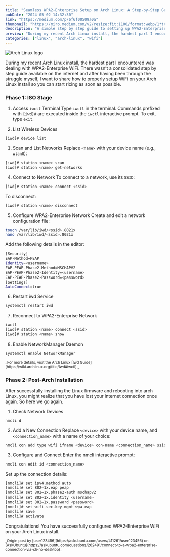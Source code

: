 ```yaml
---
title: "Seamless WPA2-Enterprise Setup on Arch Linux: A Step-by-Step Guide"
pubDate: "2024-05-02 14:32:30"
link: "https://medium.com/p/6f6f00509a0a"
thumbnail: "https://miro.medium.com/v2/resize:fit:1100/format:webp/1*tCvTXVkWKMzF_uWXsk6XNQ.png"
description: "A simple step by step guide to setting up WPA2-Enterprise WiFi on Arch Linux."
preview: "During my recent Arch Linux install, the hardest part I encountered was dealing with WPA2-Enterprise WiFi."
categories: ["linux", "arch-linux", "wifi"]
---
```


<Image src={archLinux} alt="Arch Linux logo"/>

During my recent Arch Linux install, the hardest part I encountered was dealing with WPA2-Enterprise WiFi. There wasn’t a consolidated step by step guide available on the internet and after having been through the struggle myself, I want to share how to properly setup WiFi on your Arch Linux install so you can start ricing as soon as possible.

### Phase 1: ISO Stage

1. Access `iwctl` Terminal
   Type `iwctl` in the terminal. Commands prefixed with `[iwd]#` are executed inside the `iwctl` interactive prompt. To exit, type `exit`.

2. List Wireless Devices

```bash
[iwd]# device list
```

1. Scan and List Networks
   Replace `<name>` with your device name (e.g., `wlan0`):

```bash
[iwd]# station <name> scan
[iwd]# station <name> get-networks
```

4. Connect to Network
   To connect to a network, use its `SSID`:

```bash
[iwd]# station <name> connect <ssid>
```

To disconnect:

```bash
[iwd]# station <name> disconnect
```

5. Configure WPA2-Enterprise Network
   Create and edit a network configuration file:

```bash
touch /var/lib/iwd/<ssid>.8021x
nano /var/lib/iwd/<ssid>.8021x
```

Add the following details in the editor:

```bash
[Security]
EAP-Method=PEAP
Identity=<username>
EAP-PEAP-Phase2-Method=MSCHAPV2
EAP-PEAP-Phase2-Identity=<username>
EAP-PEAP-Phase2-Password=<password>
[Settings]
AutoConnect=true
```

6. Restart iwd Service

```bash
systemctl restart iwd
```

7. Reconnect to WPA2-Enterprise Network

```bash
iwctl
[iwd]# station <name> connect <ssid>
[iwd]# station <name> show
```

8. Enable NetworkManager Daemon

```bash
systemctl enable NetworkManager
```

<small>
  _For more details, visit the Arch Linux [Iwd
  Guide](https://wiki.archlinux.org/title/Iwd#iwctl)._
</small>

### Phase 2: Post-Arch Installation

After successfully installing the Linux firmware and rebooting into arch Linux, you might realize that you have lost your internet connection once again. So here we go again.

1. Check Network Devices

```bash
nmcli d
```

2. Add a New Connection
   Replace `<device>` with your device name, and `<connection_name>` with a name of your choice:

```bash
nmcli con add type wifi ifname <device> con-name <connection_name> ssid <ssid>
```

3. Configure and Connect
   Enter the nmcli interactive prompt:

```bash
nmcli con edit id <connection_name>
```

Set up the connection details:

```bash
[nmcli]# set ipv4.method auto
[nmcli]# set 802–1x.eap peap
[nmcli]# set 802–1x.phase2-auth mschapv2
[nmcli]# set 802–1x.identity <username>
[nmcli]# set 802–1x.password <password>
[nmcli]# set wifi-sec.key-mgmt wpa-eap
[nmcli]# save
[nmcli]# activate
```

Congratulations! You have successfully configured WPA2-Enterprise WiFi on your Arch Linux install.

<small>
  _Origin post by [user123456](https://askubuntu.com/users/411261/user123456) on
  [AskUbuntu](https://askubuntu.com/questions/262491/connect-to-a-wpa2-enterprise-connection-via-cli-no-desktop)_
</small>

